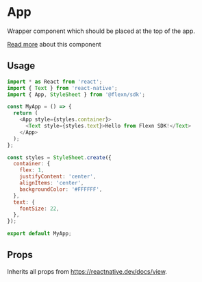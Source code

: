 
# App

Wrapper component which should be placed at the top of the app.

[Read more](../guides/focus-manager#root-of-your-app) about this component 
## Usage
```javascript
import * as React from 'react';
import { Text } from 'react-native';
import { App, StyleSheet } from '@flexn/sdk';

const MyApp = () => {
  return (
    <App style={styles.container}>
      <Text style={styles.text}>Hello from Flexn SDK!</Text>
    </App>
  );
};

const styles = StyleSheet.create({
  container: {
    flex: 1,
    justifyContent: 'center',
    alignItems: 'center',
    backgroundColor: '#FFFFFF',
  },
  text: {
    fontSize: 22,
  },
});

export default MyApp;
```

## Props

Inherits all props from https://reactnative.dev/docs/view.